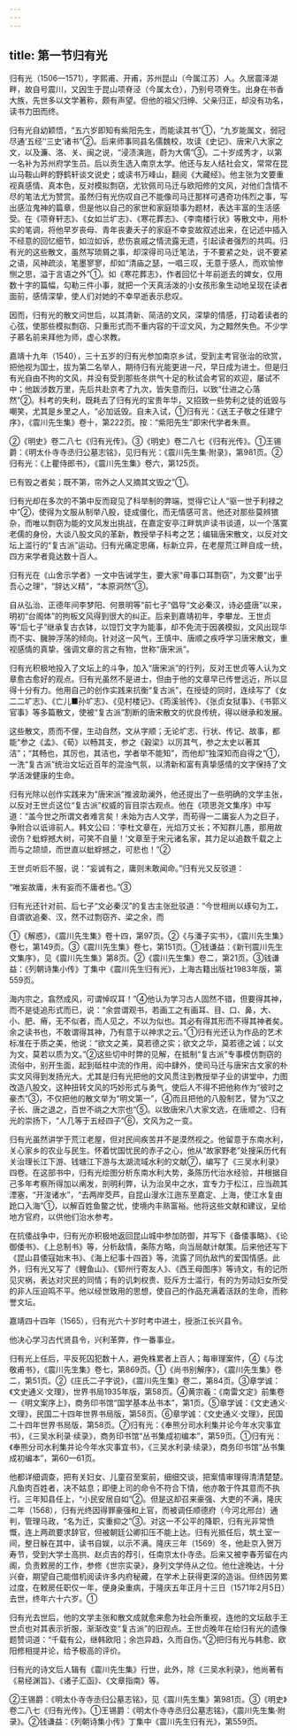 ```yaml
---
---
---
```

title: 第一节归有光
---



归有光（1506—1571），字熙甫、开甫，苏州昆山（今属江苏）人。久居震泽湖畔，故自号震川，又因生于昆山项脊泾（今属太仓），乃别号项脊生。出身在书香大族，先世多以文学著称，颇有声望。但他的祖父归绅、父亲归正，却没有功名，读书力田而终。

归有光自幼颖悟，“五六岁即知有紫阳先生，而能读其书”①，“九岁能属文，弱冠尽通‘五经’‘三史’诸书”②。后来师事同县名儒魏校，攻读《史记》、唐宋八大家之文，以及濂、洛、关、闽之说，“浸渍演迤，蔚为大儒”③。二十岁成秀才，以第一名补为苏州府学生员。后以贡生选入南京太学。他还与友人结社会文，常常在昆山马鞍山畔的野鹤轩谈文说史；或读书万峰山，翻阅《大藏经》。他主张为文要重视真感情、真本色，反对模拟剽窃，尤钦佩司马迁与欧阳修的文风，对他们含情不尽的笔法尤为赞赏。虽然归有光伤叹自己不能像司马迁那样可遇奇功伟烈之事，写出感泣鬼神的篇章，但是他以自己的家世和家庭琐事为题材，表达丰富的生活感受。在《项脊轩志》、《女如兰圹志》、《寒花葬志》、《李南楼行状》等散文中，用朴实的笔调，将他早岁丧母、青年丧妻夭子的家庭不幸变故叙述出来，在记述中插入不经意的回忆细节，如泣如诉，悲伤哀戚之情流露无遗，引起读者强烈的共鸣。归有光的这些散文，虽然写琐屑之事，却深得司马迁笔法，于不要紧之处，说不要紧之语，风神疏淡，笔墨寥寥，却如“清庙之瑟，一唱三叹，无意于感人，而欢愉惨恻之思，溢于言语之外”①。如《寒花葬志》，作者回忆十年前逝去的婢女，仅用数十字的篇幅，勾勒三件小事，就把一个天真活泼的小女孩形象生动地呈现在读者面前，感情深挚，使人们对她的不幸早逝表示悲叹。

因而，归有光的散文问世后，以其清新、简洁的文风，深挚的情感，打动着读者的心弦，使那些模拟剽窃、只重形式而不重内容的干涩文风，为之黯然失色。不少学子慕名前来拜他为师，虚心求教。

嘉靖十九年（1540），三十五岁的归有光参加南京乡试，受到主考官张治的欣赏，把他视为国士，拔为第二名举人，期待归有光能更进一尺，早日成为进士。但是归有光自由不拘的文风，并没有受到那些冬烘气十足的秋试会考官的欢迎，屡试不中；他跋涉数万里，先后共赴京考了九次，皆失意而归，以致“仕进之心落然”②。科考的失利，既耗去了归有光的宝贵年华，又招致一些势利之徒的诋毁与嘲笑，尤其是乡里之人，“必加诋毁。自未入试，①归有光：《送王子敬之任建宁序》，《震川先生集》卷十，第222页。按：“紫阳先生”即宋代学者朱熹。

②《明史》卷二八七《归有光传》。③《明史》卷二八七《归有光传》。①王锡爵：《明太仆寺寺丞归公墓志铭》，见归有光：《震川先生集·附录》，第981页。②归有光：《上瞿侍郎书》，《震川先生集》卷六，第125页。

已有毁之者矣；既不第，帘外之人又摘其文毁之”①。

归有光却在多次的不第中反而窥见了科举制的弊端，觉得它让人“驱一世于利禄之中”②，使得为文服从制举八股，徒成僵化，而无情感可言。他还对那些莫辨猥杂，而唯以剽窃为能的文风发出挑战，在嘉定安亭江畔筑庐读书谈道，以一个落寞老儒的身份，大谈八股文风的革新，教授举子科考之艺；编辑唐宋散文，以反对文坛上滥行的“复古派”运动。归有光痛定思痛，标新立异，在老屋荒江畔自成一统，四方来学者竟达数十百人。

归有光在《山舍示学者》一文中告诫学生，要大家“毋事口耳剽窃”，为文要“出乎吾心之理”，“辞达义精”，“本原洞然”③。

自从弘治、正德年间李梦阳、何景明等“前七子”倡导“文必秦汉，诗必盛唐”以来，明初“台阁体”的拘板文风得到很大的纠正。后来到嘉靖初年，李攀龙、王世贞等“后七子”继承复古衣钵，以饾饤文字为能事，却不免流于因袭模拟，文风出现华而不实、臃肿浮荡的倾向。针对这一风气，王慎中、唐顺之疾呼学习唐宋散文，重视感情的真挚，强调文章的言之有物，世称“唐宋派”。

归有光积极地投入了文坛上的斗争，加入“唐宋派”的行列，反对王世贞等人认为文章愈古愈好的观点。归有光虽然不是进士，但由于他的文章早已传誉远近，所以显得十分有力。他用自己的创作实践来抗衡“复古派”，在授徒的同时，连续写了《女二二圹志》、《亡儿■孙圹志》、《见村楼记》、《筠溪翁传》、《张贞女狱事》、《书郭义官事》等多篇散文，使被“复古派”割断的唐宋散文的优良传统，得以继承和发展。

这些散文，质而不俚，生动自然，文从字顺；无论圹志、行状、传记、故事，都能“参之《孟》、《荀》以畅其支，参之《穀梁》以厉其气，参之太史以著其洁”；“其畅也，其厉也，其洁也，学者举不能知”，而他却“独深知而自得之”①，一洗“复古派”统治文坛近百年的混浊气氛，以清新和富有真挚感情的文字保持了文学活泼健康的生命。

归有光除以创作实践来为“唐宋派”推波助澜外，他还提出了一些明确的文学主张，以反对王世贞这位“复古派”权威的盲目崇古观点。他在《项思尧文集序》中写道：“盖今世之所谓文者难言矣！未始为古人文学，而苟得一二庸妄人为之巨子，争附合以诋诽前人。韩文公曰：‘李杜文章在，光焰万丈长；不知群儿愚，那用故谤伤？蚍蜉撼大树，可笑不自量！’文章至于宋元诸名家，其力足以追数千载之上而与之颉颃，而世直以蚍蜉撼之，可悲也！”②

王世贞听后不服，说：“妄诚有之，庸则未敢闻命。”归有光又反驳道：

“唯妄故庸，未有妄而不庸者也。”③

归有光还针对前、后七子“文必秦汉”的复古主张批驳道：“今世相尚以琢句为工，自谓欲追秦、汉，然不过剽窃齐、梁之余，而

①《解惑》，《震川先生集》卷十四，第97页。②《与潘子实书》，《震川先生集》卷七，第149页。③《震川先生集》卷七，第151页。①钱谦益：《新刊震川先生文集序》，见《震川先生集》第8页。②《震川先生集》卷二，第21页。③钱谦益：《列朝诗集小传》丁集中《震川先生归有光》，上海古籍出版社1983年版，第559页。

海内宗之，翕然成风，可谓悼叹耳！”④他认为学习古人固然不错，但要得其神，而不是徒追形式而已，说：“余尝谓观书，若画工之有画耳、目、口、鼻，大、小、肥、瘠，无不似者，而人见之，不以为似也。其必有得其形而不得其神者矣。余之读书也，不敢谓得其神，乃有意于以神求之云。”①归有光还认为作品的艺术标准在于质之美，他说：“欲文之美，莫若德之实；欲文之华，莫若德之诚；以文为文，莫若以质为文。”②这些切中时弊的见解，在抵制“复古派”专事模仿剽窃的流俗中，别开生面，起到砥柱中流的作用，闳中肆外，使司马迁与唐宋古文家的朴实文风得到发扬光大。尤其是归有光把他的文风贯注到教授举子业的讲堂中，力图改造八股文，这种扭转文风的巧妙形式与勇气，使后人不得不把他称作为“彼时之豪杰”③，不仅把他的散文举为“明文第一”，④而且把他的八股制艺，譬为“汉之子长、唐之退之，百世不祧之大宗也”⑤。以致唐宋八大家文选，在唐顺之、归有光的崇扬下，“人几等于五经四子”⑥，文风为之一变。

归有光虽然讲学于荒江老屋，但对民间疾苦并不是漠然视之。他留意于东南水利，关心家乡的农业与民生。怀着忧国忧民的赤子之心，他从“故家野老”处搜采历代有关治理长江下游、钱塘江下游与太湖流域水利的文献⑦，编写了《三吴水利录》四卷。在这部书中，归有光绘图分析东南水利大势，条陈历代治水经验，并根据自己多年考察所得加以阐发，剖明利弊，认为治吴中之水，宜专力于松江，应当疏其湮塞，“开浚诸水”，“去两岸茭芦，自昆山漫水江迤东至嘉定、上海，使江水复由跄口入海”①，以解百姓鱼鳖之忧，使境内丰熟富裕。他将这些文献和建议，呈给地方官府，以供他们治水参考。

在抗倭战争中，归有光亦积极地返回昆山城中参加防御，并写下《备倭事略》、《论御倭书》、《上总制书》等，分析敌情，条陈方略，向当局献计献策。后来他还写下《昆山县倭寇始末书》、《海上纪事十四首》等，流露了同仇敌忾的爱国情感。此外，归有光又写了《鲤鱼山》、《郓州行寄友人》、《西王母图序》等诗文，有的记所见灾祸，表达对灾民的同情；有的讥刺权贵、贬斥方士滥行，有的为劳动妇女所受的非人压迫鸣不平。他以经世致用的思想，使自己的作品充满着活跃的生命，而称誉文坛。

嘉靖四十四年（1565），归有光六十岁时考中进士，授浙江长兴县令。

他决心学习古代贤县令，兴利革弊，作一番事业。

归有光上任后，平反死囚犯数十人，避免株累者上百人；每审理案件，④《与沈敬甫书》，《震川先生集》卷七，第869页。①《尚书别解序》，《震川先生集》卷二，第51页。②《庄氏二子字说》，《震川先生集》卷二，第84页。③章学诚：《文史通义·文理》，世界书局1935年版，第58页。④黄宗羲：《南雷文定》前集卷一《明文案序上》，商务印书馆“国学基本丛书本”，第1页。⑤章学诚：《文史通义·文理》，民国二十四年世界书局版，第58页。⑥章学诚：《文史通义·文理》，民国二十四年世界书局版，第58页。⑦归有光：《奉熊分司水利集并论今年水灾事宜书》，《三吴水利录·续录》，商务印书馆“丛书集成初编本”，第59页。①归有光：《奉熊分司水利集并论今年水灾事宜书》，《三吴水利录·续录》，商务印书馆“丛书集成初编本”，第60—61页。

他都详细调查，把有关妇女、儿童召至案前，细细交谈，把案情审理得清清楚楚。凡鱼肉百姓者，决不姑息；即便上司的命令不符合下情，他亦敢于忤其意而不执行。三年知县任上，“小民安居自如”②。但是这却召来豪强、大吏的不满，隆庆二年（1568），归有光终因得罪豪强和上官，而被调任顺德府（今河北邢台）通判，管理马政，“名为迁，实重抑之”③。对这一不公平的降职，归有光非常愤慨，连上两疏要求辞官，但被朝廷公卿扣压不能上达。归有光抵任后，筑土室一间，整日躲在其中，读书自娱，以示不满。隆庆三年（1569）冬，他赴京入贺万寿节，受到大学士高拱、赵贞吉的荐引，任南京太仆寺丞。后来又被李春芳留在内阁，负责敕房的工作，参修《世宗实录》，身列文学侍从之位。他仕途晚达，十分兴奋，期望自己能借机阅读许多内府秘藏，在学术上获得更深的造诣。但终因劳累过度，在敕房任职仅一年，便身染重病，于隆庆五年正月十三日（1571年2月5日）去世，终年六十六岁。①

归有光去世后，他的文学主张和散文成就愈来愈为社会所重视，连他的文坛敌手王世贞也对其表示折服，渐渐改变“复古派”的旧观点。王世贞晚年在给归有光的遗像题赞词道：“千载有公，继韩欧阳；余岂异趋，久而自伤。”②把归有光与韩愈、欧阳修相提并论，给予极高的评价。

归有光的诗文后人辑有《震川先生集》行世，此外，除《三吴水利录》，他尚著有《易经渊旨》、《诸子汇函》、《文章指南》等。

②王锡爵：《明太仆寺寺丞归公墓志铭》，见《震川先生集》第981页。③《明史》卷二八七《归有光传》。①王锡爵：《明太仆寺寺丞归公墓志铭》，《震川先生集·附录》。②钱谦益：《列朝诗集小传》丁集中《震川先生归有光》，第559页。